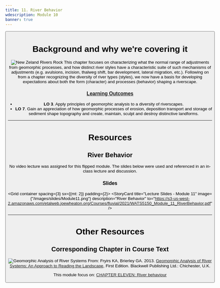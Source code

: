 ```yaml
---
title: 11. River Behavior
wdescription: Module 10 
banner: true
---
```


<Button to="/Assignments/module-10_exercise" title="See Corresponding Assignment" fullWidth color="secondary" iconName="AssignmentTurnedIn" />

# Background and why we're covering it
<Image
  src="/images/pics/P1010846.JPG"
  alt="New Zeland Rivers Rock"
  width={225}
  float="right"
 /> This chapter focuses on characterizing what the normal range of adjustments from geomorphic processes, and how distinct river styles have a characteristic suite of such mechanisms of adjustments (e.g. avulsions, incision, thalweg shift, bar development, lateral migration, etc.). Following on from a chapter recognizing the diversity of river types (styles), we now have a basis for developing expectations about both the form (character) and processes (behavior) shaping a riverscape.

### [Learning Outcomes](/syllabus/#course-objectives)

- **LO 3**. Apply principles of geomorphic analysis to a diversity of riverscapes.
- **LO 7**. Gain an appreciation of how geomorphic processes of erosion, deposition transport and storage of sediment shape topography and create, maintain, sculpt and destroy distinctive landforms. 

------
# Resources
## River Behavior
No video lecture was assigned for this flipped module. The slides below were used and referenced in an in-class lecture and discussion.

### Slides

<Grid container spacing={3} sx={{mt: 2}} padding={2}>
      <StoryCard 
        title="Lecture Slides - Module 11"
        image={"/images/slides/Module11.png"}
        description="River Behavior"
        to="https://s3-us-west-2.amazonaws.com/etalweb.joewheaton.org/Courses/fluvial/2021/WATS5150_Module_11_RiverBehavior.pdf" /> 
</Grid>


------------
# Other Resources

## Corresponding Chapter in Course Text
<Image
  src="/images/covers/ReadingLandscape.png"
  alt="Geomorphic Analysis of River Systems"
  width={150}
  height={200}
  float="right"
  to="https://www.wiley.com/en-au/Geomorphic+Analysis+of+River+Systems%3A+An+Approach+to+Reading+the+Landscape-p-9781405192743" 
 /> From:
Fryirs KA, Brierley GA. 2013. [Geomorphic Analysis of River Systems: An Approach to Reading the Landscape](https://www.wiley.com/en-au/Geomorphic+Analysis+of+River+Systems%3A+An+Approach+to+Reading+the+Landscape-p-9781405192743), First Edition.  Blackwell Publishing Ltd.: Chichester, U.K.

This module focus on: [CHAPTER ELEVEN: River behaviour](https://ebookcentral-proquest-com.dist.lib.usu.edu/lib/usu/reader.action?docID=1032536&ppg=221)
